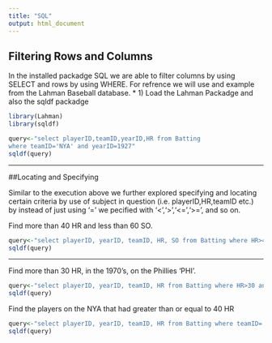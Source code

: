 ```yaml
---
title: "SQL"
output: html_document
---
```


## Filtering Rows and Columns

In the installed packadge SQL we are able to filter columns by using SELECT and rows by using WHERE. For refrence we will use and example from the Lahman Baseball database. 
* 1) Load the Lahman Packadge and also the sqldf packadge

```r
library(Lahman)
library(sqldf)

```
```r
query<-"select playerID,teamID,yearID,HR from Batting
where teamID='NYA' and yearID=1927"
sqldf(query)
```

----------------------------------------

##Locating and Specifying

Similar to the execution above we further explored specifying and locating certain criteria by use of subject in question (i.e. playerID,HR,teamID etc.) by instead of just using '=' we pecified with '<','>','<=','>=', and so on. 


Find more than 40 HR and less than 60 SO.

```r
query<-"select playerID, yearID, teamID, HR, SO from Batting where HR>40 and SO<60"
sqldf(query)
```
------------------------------------------------

Find more than 30 HR, in the 1970's, on the Phillies 'PHI'.

```r
query<-"select playerID, yearID, teamID, HR from Batting where HR>30 and yearID<=1979 and yearID>=1970 and teamID='PHI'"
sqldf(query)
```


Find the players on the NYA that had greater than or equal to 40 HR

```r
query<-"select playerID, yearID, teamID, HR from Batting where teamID='NYA' and HR>=40"
sqldf(query)
```







